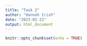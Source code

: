 ```yaml
---
title: "Task 2"
author: "Hannah Irish"
date: "2023-02-23"
output: html_document
---
```


```r
knitr::opts_chunk$set(echo = TRUE)
```
